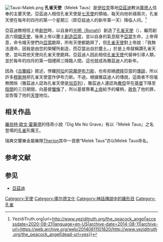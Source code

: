[[File:Tausi-Malek.png|thumb]]
'''孔雀天使'''（Melek Taus）是[[伊拉克|伊拉克]]等地[[亞茲迪|亞茲迪]]教派[[庫德人|庫德人]]信奉的主要天使。亞茲迪人相信孔雀天使是[[七天使|七天使]]的領袖，每天向他祈禱兩次，孔雀天使在每年的四月的第一个星期三（即亞兹迪人的新年第一天）降临人间。<ref>{{Cite web|title=What is the Peacock Angel? {{!}} YezidiTruth.org|url=http://www.yeziditruth.org/the_peacock_angel|accessdate=2020-08-21|language=en-US|archive-date=2014-08-11|archive-url=https://web.archive.org/web/20140811101820/http://www.yeziditruth.org/the_peacock_angel|dead-url=yes}}</ref>

亞茲迪教相信上帝[[創世|創世]]時，以自身的[[光明（Ronahî|光明（Ronahî]]）創造了[[孔雀天使|孔雀天使]]（{{lang|en|Tawsi Melek}}），繼而創造六個[[熾天使|熾天使]]，後來上帝以塵土[[創造亞當|創造亞當]]，並以自身的氣息賦予[[亞當|亞當]]生命，上帝得意，命令熾天使們向[[亞當|亞當]]跪拜，所有天使都跪拜了，但[[孔雀天使|孔雀天使]]對上帝說：「我無法遵命，因我是由您的榮耀所創造，而亞當出自於塵土。」於是上帝就稱讚孔雀天使，並叫其他天使向孔雀天使跪拜。亞茲迪人因此相信[[孔雀天使|孔雀天使]]代替神引導人類，並於每年的四月的第一個禮拜三降臨人間，這也就成為雅茲迪人的新年。

因為《[[古蘭經|古蘭經]]》敘述，悖離[[阿拉|阿拉]]的[[惡魔|惡魔]][[伊布力斯|伊布力斯]]，也有拒絕[[禮拜|禮拜]]亞當的[[傳說|傳說]]，所以許多[[穆斯林|穆斯林]]把孔雀天使當作伊布力斯。不過，根據雅茲迪人的傳說，這兩者不但毫無關係（雅茲迪人認為孔雀天使是[[加百列|加百列]]），雅茲迪人還認為[[撒但|撒但]]早在[[基督|基督]]下降至[[陰間|陰間]]的三日期間，向基督[[懺悔|懺悔]]了，所以基督靠著[[上帝|上帝]]給予的權柄，[[赦免|赦免]]了他的罪，並恢復了他的[[天使|天使]]地位。

== 相关作品 ==
[[羅伯特·歐文·霍華德|羅伯特·歐文·霍華德]]的怪奇小說『Dig Me No Grave』有以『Melek Taus』之名登場的[[孔雀|孔雀]]形魔王。

瑞典交響樂金屬樂隊[[Therion|Therion]]其中一首歌“Melek Taus”亦以Melek Taus命名。

== 参考文献 ==
{{Reflist}}

== 参见 ==
{{Portal box|宗教}}
{{Commons category|Malak Taus}}
* [[亞茲迪|亞茲迪]]

{{DEFAULTSORT:Melek Taus}}
[[Category:天使|Category:天使]]
[[Category:庫尔德文化|Category:庫尔德文化]]
[[Category:神話傳說中的雞形目|Category:神話傳說中的雞形目]]
[[Category:孔雀|Category:孔雀]]